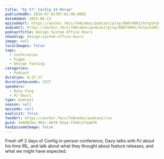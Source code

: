 ```yaml
---
title: "Ep 57: Config 24 Recap"
publishedAt: 2024-07-01T07:02:00.000Z
dateAdded: 2025-06-13
episodeUrl: https://anchor.fm/s/7e0ce6ac/podcast/play/88674981/https%3A%2F%2Fd3ctxlq1ktw2nl.cloudfront.net%2Fstaging%2F2024-6-1%2Fee24b566-5a0c-d798-fb66-77b69bf03f0d.mp3
audioUrl: https://anchor.fm/s/7e0ce6ac/podcast/play/88674981/https%3A%2F%2Fd3ctxlq1ktw2nl.cloudfront.net%2Fstaging%2F2024-6-1%2Fee24b566-5a0c-d798-fb66-77b69bf03f0d.mp3
podcastTitle: Design System Office Hours
showSlug: design-system-office-hours
image: null
localImages: false
tags:
  - Conferences
  - Figma
  - Design Tooling
categories:
  - Podcast
duration: 0:37:17
durationSeconds: 2237
speakers:
  - Davy Fung
  - PJ Onori
type: podcast
season: null
episode: null
explicit: false
feedUrl: https://anchor.fm/s/7e0ce6ac/podcast/rss
guid: 444d02ba-981c-4678-83aa-f544c2faa078
hasEpisodeImage: false
---
```

Fresh off 2 days of Config in-person conference, Davy talks with PJ about his time IRL, and talk about what they thought about feature releases, and what we might have expected.
